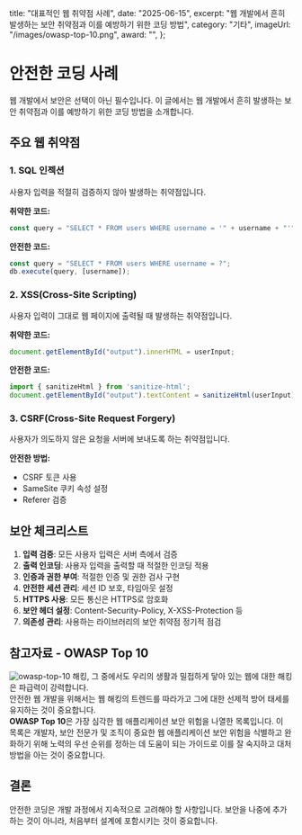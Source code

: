   title: "대표적인 웹 취약점 사례",
  date: "2025-06-15",
  excerpt: "웹 개발에서 흔히 발생하는 보안 취약점과 이를 예방하기 위한 코딩 방법",
  category: "기타",
  imageUrl: "/images/owasp-top-10.png",
  award: "",
};

# 안전한 코딩 사례

웹 개발에서 보안은 선택이 아닌 필수입니다. 이 글에서는 웹 개발에서 흔히 발생하는 보안 취약점과 이를 예방하기 위한 코딩 방법을 소개합니다.

## 주요 웹 취약점

### 1. SQL 인젝션

사용자 입력을 적절히 검증하지 않아 발생하는 취약점입니다.

**취약한 코드:**
```javascript
const query = "SELECT * FROM users WHERE username = '" + username + "'";
```

**안전한 코드:**
```javascript
const query = "SELECT * FROM users WHERE username = ?";
db.execute(query, [username]);
```

### 2. XSS(Cross-Site Scripting)

사용자 입력이 그대로 웹 페이지에 출력될 때 발생하는 취약점입니다.

**취약한 코드:**
```javascript
document.getElementById("output").innerHTML = userInput;
```

**안전한 코드:**
```javascript
import { sanitizeHtml } from 'sanitize-html';
document.getElementById("output").textContent = sanitizeHtml(userInput);
```

### 3. CSRF(Cross-Site Request Forgery)

사용자가 의도하지 않은 요청을 서버에 보내도록 하는 취약점입니다.

**안전한 방법:**
- CSRF 토큰 사용
- SameSite 쿠키 속성 설정
- Referer 검증

## 보안 체크리스트

1. **입력 검증**: 모든 사용자 입력은 서버 측에서 검증
2. **출력 인코딩**: 사용자 입력을 출력할 때 적절한 인코딩 적용
3. **인증과 권한 부여**: 적절한 인증 및 권한 검사 구현
4. **안전한 세션 관리**: 세션 ID 보호, 타임아웃 설정
5. **HTTPS 사용**: 모든 통신은 HTTPS로 암호화
6. **보안 헤더 설정**: Content-Security-Policy, X-XSS-Protection 등
7. **의존성 관리**: 사용하는 라이브러리의 보안 취약점 정기적 점검

## 참고자료 - OWASP Top 10
![owasp-top-10](/images/owasp-top-10.png)
해킹, 그 중에서도 우리의 생활과 밀접하게 닿아 있는 웹에 대한 해킹은 파급력이 강력합니다.    
안전한 웹 개발을 위해서는 웹 해킹의 트렌드를 따라가고 그에 대한 선제적 방어 태세를 유지하는 것이 중요합니다.   
**OWASP Top 10**은  가장 심각한 웹 애플리케이션 보안 위험을 나열한 목록입니다. 이 목록은 개발자, 
보안 전문가 및 조직이 중요한 웹 애플리케이션 보안 위험을 식별하고 완화하기 위해 노력의 우선 순위를 정하는 데 도움이 되는 가이드로
이를 잘 숙지하고 대처 방법을 아는 것이 중요합니다.

## 결론

안전한 코딩은 개발 과정에서 지속적으로 고려해야 할 사항입니다. 보안을 나중에 추가하는 것이 아니라, 처음부터 설계에 포함시키는 것이 중요합니다.


